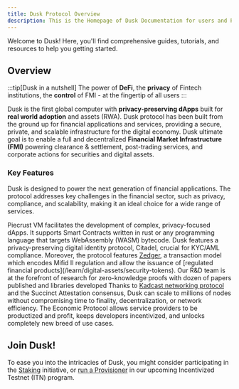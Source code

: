 ```yaml
---
title: Dusk Protocol Overview
description: This is the Homepage of Dusk Documentation for users and Provisioner runners
---
```


Welcome to Dusk! Here, you'll find comprehensive guides, tutorials, and resources to help you getting started.

## Overview

:::tip[Dusk in a nutshell]
The power of **DeFi**, the **privacy** of Fintech institutions, the **control** of FMI - at the fingertip of all users
:::

Dusk is the first global computer with **privacy-preserving dApps** built for **real world adoption** and assets (RWA). Dusk protocol has been built from the ground up for financial applications and services, providing a secure, private, and scalable infrastructure for the digital economy. Dusk ultimate goal is to enable a full and decentralized **Financial Market Infrastructure (FMI)** powering clearance & settlement, post-trading services, and corporate actions for securities and digital assets.

### Key Features

Dusk is designed to power the next generation of financial applications. The protocol addresses key challenges in the financial sector, such as privacy, compliance, and scalability, making it an ideal choice for a wide range of services.

<CardGrid stagger>
    <Card title="Privacy-Preserving Smart Contracts">
Piecrust VM facilitates the development of complex, privacy-focused dApps. It supports Smart Contracts written in rust or any programming language that targets WebAssembly (WASM) bytecode.
        <LinkCard title="Piecrust: ZK-Friendly VM" href="/getting-started/vm/overview"/>
    </Card>
    <Card title="Compliance">
        Dusk features a privacy-preserving digital identity protocol, Citadel, crucial for KYC/AML compliance. Moreover, the protocol features 
        <a href="https://dusk.network/news/why-we-need-phoenix-and-zedger">Zedger</a>, a transaction model which encodes Mifid II regulation and allow the issuance of [regulated financial products](/learn/digital-assets/security-tokens).
        <LinkCard title="Digital Identity Protocol" href="/digital-identity/self-sovereign-di"/>
    </Card>
    <Card title="Powered By Cryptography">
        Our R&D team is at the forefront of research for zero-knowledge proofs with dozen of papers published and libraries developed
        <LinkCard title="Publications And Research" href="/learn/overview/additional-resources"/>
    </Card>
    <Card title="Finality And Scalability">
    Thanks to <a href="">Kadcast networking protocol</a> and the Succinct Attestation consensus, Dusk can scale to millions of nodes without compromising time to finality, decentralization, or network efficiency.
        <LinkCard title="Network" href="/learn/economy/succinct-attestation"/>
    </Card>
    <Card title="Economic Soundness">
The Economic Protocol allows service providers to be productized and profit, keeps developers incentivized, and unlocks completely new breed of use cases.
        <LinkCard title="Economic Protocol" href="/learn/economy/economic-protocol"/>
    </Card>
</CardGrid>

## Join Dusk!

To ease you into the intricacies of Dusk, you might consider participating in the [Staking](/itn/erc20-staking) initiative, or [run a Provisioner](/node-setup/source) in our upcoming Incentivized Testnet (ITN) program. 
